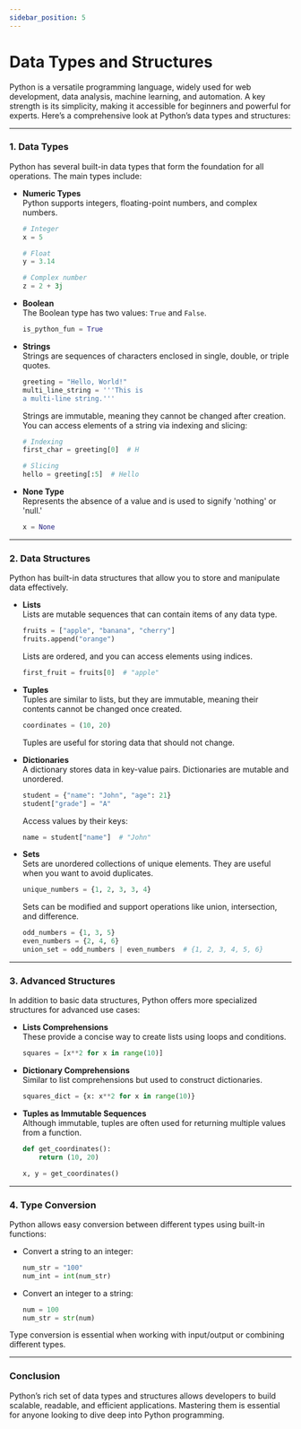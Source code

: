 ```yaml
---
sidebar_position: 5
---
```


# Data Types and Structures

Python is a versatile programming language, widely used for web development, data analysis, machine learning, and automation. A key strength is its simplicity, making it accessible for beginners and powerful for experts. Here’s a comprehensive look at Python’s data types and structures:

---

### 1. **Data Types**

Python has several built-in data types that form the foundation for all operations. The main types include:

- **Numeric Types**  
  Python supports integers, floating-point numbers, and complex numbers.

  ```python
  # Integer
  x = 5

  # Float
  y = 3.14

  # Complex number
  z = 2 + 3j
  ```

- **Boolean**  
  The Boolean type has two values: `True` and `False`.

  ```python
  is_python_fun = True
  ```

- **Strings**  
  Strings are sequences of characters enclosed in single, double, or triple quotes.

  ```python
  greeting = "Hello, World!"
  multi_line_string = '''This is
  a multi-line string.'''
  ```

  Strings are immutable, meaning they cannot be changed after creation. You can access elements of a string via indexing and slicing:

  ```python
  # Indexing
  first_char = greeting[0]  # H

  # Slicing
  hello = greeting[:5]  # Hello
  ```

- **None Type**  
  Represents the absence of a value and is used to signify 'nothing' or 'null.'

  ```python
  x = None
  ```

---

### 2. **Data Structures**

Python has built-in data structures that allow you to store and manipulate data effectively.

- **Lists**  
  Lists are mutable sequences that can contain items of any data type.

  ```python
  fruits = ["apple", "banana", "cherry"]
  fruits.append("orange")
  ```

  Lists are ordered, and you can access elements using indices.

  ```python
  first_fruit = fruits[0]  # "apple"
  ```

- **Tuples**  
  Tuples are similar to lists, but they are immutable, meaning their contents cannot be changed once created.

  ```python
  coordinates = (10, 20)
  ```

  Tuples are useful for storing data that should not change.

- **Dictionaries**  
  A dictionary stores data in key-value pairs. Dictionaries are mutable and unordered.

  ```python
  student = {"name": "John", "age": 21}
  student["grade"] = "A"
  ```

  Access values by their keys:

  ```python
  name = student["name"]  # "John"
  ```

- **Sets**  
  Sets are unordered collections of unique elements. They are useful when you want to avoid duplicates.

  ```python
  unique_numbers = {1, 2, 3, 3, 4}
  ```

  Sets can be modified and support operations like union, intersection, and difference.

  ```python
  odd_numbers = {1, 3, 5}
  even_numbers = {2, 4, 6}
  union_set = odd_numbers | even_numbers  # {1, 2, 3, 4, 5, 6}
  ```

---

### 3. **Advanced Structures**

In addition to basic data structures, Python offers more specialized structures for advanced use cases:

- **Lists Comprehensions**  
  These provide a concise way to create lists using loops and conditions.

  ```python
  squares = [x**2 for x in range(10)]
  ```

- **Dictionary Comprehensions**  
  Similar to list comprehensions but used to construct dictionaries.

  ```python
  squares_dict = {x: x**2 for x in range(10)}
  ```

- **Tuples as Immutable Sequences**  
  Although immutable, tuples are often used for returning multiple values from a function.

  ```python
  def get_coordinates():
      return (10, 20)

  x, y = get_coordinates()
  ```

---

### 4. **Type Conversion**

Python allows easy conversion between different types using built-in functions:

- Convert a string to an integer:

  ```python
  num_str = "100"
  num_int = int(num_str)
  ```

- Convert an integer to a string:

  ```python
  num = 100
  num_str = str(num)
  ```

Type conversion is essential when working with input/output or combining different types.

---

### Conclusion

Python’s rich set of data types and structures allows developers to build scalable, readable, and efficient applications. Mastering them is essential for anyone looking to dive deep into Python programming.